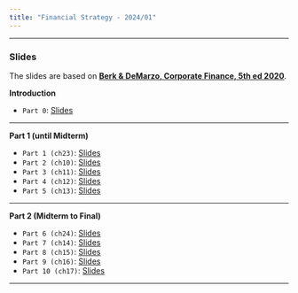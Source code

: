 ```yaml
---
title: "Financial Strategy - 2024/01"
---
```




___

###  Slides

The slides are based on [**Berk & DeMarzo, Corporate Finance, 5th ed 2020**](https://www.amazon.com.br/Corporate-Finance-Global-Jonathan-Berk/dp/1292304154).


**Introduction**

-   `Part 0`: [Slides](part_0.qmd) 

___

**Part 1 (until Midterm)**

-   `Part 1 (ch23)`: [Slides](part_1.qmd) 
-   `Part 2 (ch10)`: [Slides](part_2.qmd) 
-   `Part 3 (ch11)`: [Slides](part_3.qmd) 
-   `Part 4 (ch12)`: [Slides](part_4.qmd) 
-   `Part 5 (ch13)`: [Slides](part_5.qmd) 

___

**Part 2 (Midterm to Final)**

-   `Part 6 (ch24)`: [Slides](part_6.qmd) 
-   `Part 7 (ch14)`: [Slides](part_7.qmd) 
-   `Part 8 (ch15)`: [Slides](part_8.qmd) 
-   `Part 9 (ch16)`: [Slides](part_9.qmd) 
-   `Part 10 (ch17)`: [Slides](part_10.qmd) 

___



